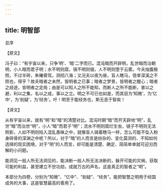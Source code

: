 ```yaml
---
---
---
```

title: 明智部
---







总序


【原文】

冯子曰：“有宇宙以来，只争‘明’、‘暗’二字而已。混沌暗而开辟明，乱世暗而治朝明，小人暗而君子明；水不明则腐，镜不明则锢，人不明则堕于云雾。今夫烛腹极照，不过半砖，朱曦霄驾，洞彻八海；又况夫以夜为昼，盲人瞎马，侥幸深溪之不陨也，得乎？故夫暗者之未然，皆明者之已事；暗者之梦景，皆明者之醒心；暗者之歧途，皆明者之定局；由是可以知人之所不能知，而断人之所不能断，害以之避，利以之集，名以之成，事以之立。明之不可已也如是，而其目为‘知微’，为‘亿中’，为‘剖疑’，为‘经务’。吁！明至于能经务也，斯无恶于智矣！

【译文】

从有宇宙以来，就有“明”和“暗”的清楚对比。混沌时期“暗”而开天辟地“明”，乱世“暗”而治世“明”，小人“暗”而君子“明”；流水不明则腐烂生虫，镜子不明则无法照影，人如不明则陷入混乱愚昧之中，就像盲人骑着瞎马一样，怎么可能不坠入粉身碎骨的深渊之中呢？所以，对于“暗”的人而言是纷杂的、变化莫测的、不知如何选择的现实困境，对于“明”的人而言，却可能是清楚、确定、简简单单就可迎刃而解的小问题。

能洞见一般人所无法洞见的，能决断一般人所无法决断的，躲开可能的灾祸，获取可能的利益，甚至建立不世功勋，成就万古的声名，这是真正的智者之“明”。

本部分为四卷，分别为“知微”、“亿中”、“剖疑”、“经务”。能把智慧之明用于经国成务的大事，这是智慧最高的善用了。